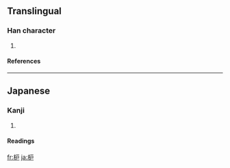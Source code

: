 ==Translingual==
===Han character===
{{Han char|rn=75|rad=木|as=04|sn=8|four=|canj=木竹尸 (DHS), 木戈尸 (DIS)}}
# {{defn|Han|sort=木04}}
====References====
{{Han ref|kx=0517.011|hdz=21167.041|uh=67A6|ud=26534}}

----
==Japanese==
===Kanji===
{{ja-kanji|grade=|rs=木04}}
# {{defn|Japanese}} 
====Readings====
{{ja-readings|on=[[ろ]] (ro)|kun=[[はぜ]] (haze)}}

[[fr:枦]]
[[ja:枦]]